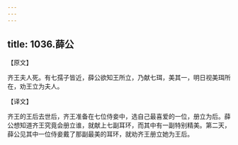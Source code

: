 ```yaml
---
---
---
```

title: 1036.薛公
---



【原文】

齐王夫人死。有七孺子皆近，薛公欲知王所立，乃献七珥，美其一，明日视美珥所在，劝王立为夫人。

【译文】

齐王的王后去世后，齐王准备在七位侍妾中，选自己最喜爱的一位，册立为后。薛公想知道齐王究竟会册立谁，就献上七副耳环，而其中有一副特别精美。第二天，薛公见其中一位侍妾戴了那副最美的耳环，就劝齐王册立她为王后。